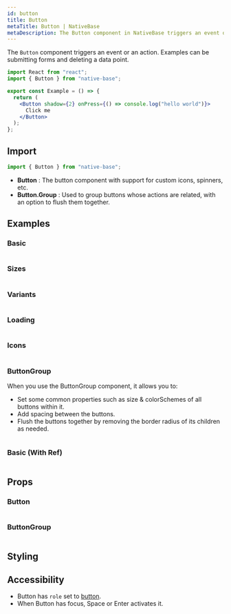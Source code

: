 ```yaml
---
id: button
title: Button
metaTitle: Button | NativeBase
metaDescription: The Button component in NativeBase triggers an event or action. Learn about sizes, variants, icons, loading, ButtonGroup, and more here, along with examples.
---
```



The `Button` component triggers an event or an action. Examples can be submitting forms and deleting a data point.

```jsx isShowcase gradient=0
import React from "react";
import { Button } from "native-base";

export const Example = () => {
  return (
    <Button shadow={2} onPress={() => console.log("hello world")}>
      Click me
    </Button>
  );
};
```

## Import

```jsx
import { Button } from "native-base";
```

- **Button** : The button component with support for custom icons, spinners, etc.
- **Button.Group** : Used to group buttons whose actions are related, with an option to flush them together.

## Examples

### Basic

```ComponentSnackPlayer path=components,primitives,Button,basic.tsx

```

### Sizes

```ComponentSnackPlayer path=components,primitives,Button,sizes.tsx

```

### Variants

```ComponentSnackPlayer path=components,primitives,Button,variants.tsx

```

### Loading

```ComponentSnackPlayer path=components,primitives,Button,loading.tsx

```

### Icons

```ComponentSnackPlayer path=components,primitives,Button,icons.tsx

```

### ButtonGroup

When you use the ButtonGroup component, it allows you to:

- Set some common properties such as size & colorSchemes of all buttons within it.
- Add spacing between the buttons.
- Flush the buttons together by removing the border radius of its children as needed.

```ComponentSnackPlayer path=components,primitives,ButtonGroup,basic.tsx

```

### Basic (With Ref)

```ComponentSnackPlayer path=components,primitives,Button,WithRef.tsx

```

## Props

### Button

```ComponentPropTable path=primitives,Button,Button.tsx

```

### ButtonGroup

```ComponentPropTable path=primitives,Button,ButtonGroup.tsx

```

## Styling

<ComponentTheme name="button" />

## Accessibility

- Button has `role` set to [button](https://www.w3.org/WAI/ARIA/apg/#button).
- When Button has focus, Space or Enter activates it.
